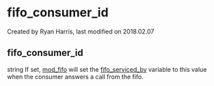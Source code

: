 
# fifo_consumer_id 

 Created by  Ryan Harris, last modified on 2018.02.07

## fifo_consumer_id

string If set, [mod\_fifo](../FreeSWITCH-Explained/Modules/mod_fifo_3966031.mdx#add) will set the [fifo\_serviced\_by](../FreeSWITCH-Explained/Dialplan/Variables-Master-List_16352570.mdx#fifo_serviced_by) variable to this value when the consumer answers a call from the fifo.


